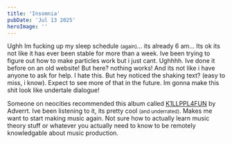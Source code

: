 ```yaml
---
title: 'Insomnia'
pubDate: 'Jul 13 2025'
heroImage: ''
---
```


Ughh Im fucking up my sleep schedule <small class="shake">(again)</small>... its already 6 am... Its ok its not like it has ever been stable for more than a week. Ive been trying to figure out how to make particles work but i just cant. Ughhhh. Ive done it before on an old website! But here? nothing works! And its not like i have anyone to ask for help. I hate this. But hey noticed the shaking text? (easy to miss, i know). Expect to see more of that in the future. Im gonna make this shit look like undertale dialogue!

Someone on neocities recommended this album called [K1LLPPL4FUN](https://www.youtube.com/watch?v=Dlfp8kYtaYM) by Adverrt. Ive been listening to it, its pretty cool <small>(and underrated)</small>. Makes me want to start making music again. Not sure how to actually learn music theory stuff or whatever you actually need to know to be remotely knowledgable about music production.